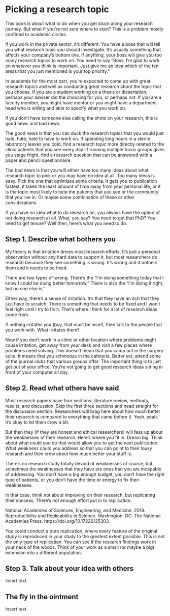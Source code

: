 # Picking a research topic

This book is about what to do when you get stuck along your research journey. But what if you're not sure where to start? This is a problem mostly confined to academic circles. 

If you work in the private sector, it's different. You have a boss that will tell you what research topic you should investigate. It's usually something that affects your company's bottom line. If anything, your boss will give you too many research topics to work on. You need to say "Boss, I'm glad to work on whatever you think is important. Just give me an idea which of the ten areas that you just mentioned is your top priority."

In academia for the most part, you're expected to come up with great research topics and well as conducting great research about the topic that you choose. If you are a student working on a thesis or dissertation, perhaps your adviser did the choosing for you, or perhaps not. If you are a faculty member, you might have mentor or you might have a department head who is willing and able to specify what you work on.

If you don't have someone else calling the shots on your research, this is good news and bad news.

The good news is that you can duck the research topics that you would just hate, hate, hate to have to work on. If spending long hours in a sterile laboratory leaves you cold, find a research topic more directly related to the clinic patients that you see every day. If running multiple focus groups gives you stage fright, find a research question that can be answered with a paper and pencil questionnaire.

The bad news is that you will either have too many ideas about what research topic to pick or you may have no idea at all. Too many ideas is easy. Pick the one that optimizes some criteria. It gets you to publication fastest, it takes the least amount of time away from your personal life, or it is the topic most likely to help the patients that you see or the community that you live in. Or maybe some combination of these or other considerations.

If you have no idea what to do research on, you always have the option of not doing research at all. What, you say? You need to get that PhD? You need to get tenure? Well then, here's what you need to do.

## Step 1. Describe what bothers you

My theory is that irritation drives most research efforts. It's just a personal observation without any hard data to support it, but most researchers do research because they see something is wrong. It's wrong and it bothers them and it needs to be fixed. 

There are two types of wrong. There's the "I'm doing something today that I know I could be doing better tomorrow." There is also the "I'm doing it right, but no one else is."

Either way, there's a sense of irritation. It's that they have an itch that they just have to scratch. There is something that needs to be fixed and I won't feel right until I try to fix it. That's where I think for a lot of research ideas come from. 

If nothing irritates you (boy, that must be nice!), then talk to the people that you work with. What irritates them?

Now if you don't work in a clinic or other location where problems might cause irritation, get away from your desk and visit a few places where problems need solving. This doesn't mean that you camp out in the surgery suite. It means that you schmooze in the cafeteria. Better yet, attend some of the journal clubs that various groups offer. The important thing is to just get out of your office. You're not going to get good research ideas sitting in front of your computer all day.

## Step 2. Read what others have said

Most research papers have four sections: literature review, methods, results, and discussion. Skip the first three sections and head straight for the discussion section. Researchers will brag here about how much better their research is compared to everything that came before it. Yeah, yeah. It's okay to let them crow a bit.

But then they (if they are honest and ethical researchers) will fess up about the weaknesses of their research. Here's where you fit in. Dream big. Think about what could you do that would allow you to get the next publication. What weakness could you address so that you can point to their lousy research and then crow about how much better your stuff is.

There's no research study totally devoid of weaknesses of course, but sometimes the weaknesses that they have are ones that you are incapable of addressing. You don't have a big enough budget, you don't have the right type of patients, or you don't have the time or energy to fix their weaknesses.

In that case, think not about improving on their research, but replicating their success. There's not enough effort put in to replication.

National Academies of Sciences, Engineering, and Medicine. 2019. Reproducibility and Replicability in Science. Washington, DC: The National Academies Press. https://doi.org/10.17226/25303.

You could conduct a pure replication, where every feature of the original study is reproduced in your study to the greatest extent possible. This is not the only type of replication. You can see if the research findings work in your neck of the woods. Think of your work as a small (or maybe a big) extension into a different population.

## Step 3. Talk about your idea with others

Insert text.

## The fly in the ointment

Insert text.
